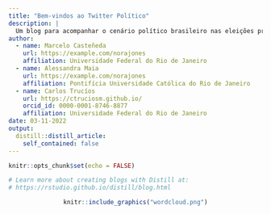 ```yaml
---
title: "Bem-vindos ao Twitter Político"
description: |
  Um blog para acompanhar o cenário político brasileiro nas eleições presidenciais 2022 através do twitter e da análise de dados.
author:
  - name: Marcelo Casteñeda
    url: https://example.com/norajones
    affiliation: Universidade Federal do Rio de Janeiro
  - name: Alessandra Maia
    url: https://example.com/norajones
    affiliation: Pontifícia Universidade Católica do Rio de Janeiro
  - name: Carlos Trucíos
    url: https://ctruciosm.github.io/
    orcid_id: 0000-0001-8746-8877
    affiliation: Universidade Federal do Rio de Janeiro
date: 03-11-2022
output:
  distill::distill_article:
    self_contained: false
---
```


```r
knitr::opts_chunk$set(echo = FALSE)

# Learn more about creating blogs with Distill at:
# https://rstudio.github.io/distill/blog.html

```

<center>

```r
knitr::include_graphics("wordcloud.png")
```

</center>


